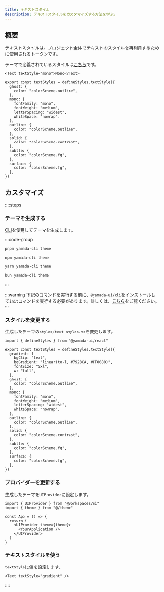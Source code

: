 ```yaml
---
title: テキストスタイル
description: テキストスタイルをカスタマイズする方法を学ぶ。
---
```


## 概要

テキストスタイルは、プロジェクト全体でテキストのスタイルを再利用するために使用されるトークンです。

テーマで定義されているスタイルは[こちら](https://github.com/yamada-ui/yamada-ui/blob/main/packages/react/src/theme/styles/text-styles.ts)です。

```tsx preview
<Text textStyle="mono">Mono</Text>
```

```tsx
export const textStyles = defineStyles.textStyle({
  ghost: {
    color: "colorScheme.outline",
  },
  mono: {
    fontFamily: "mono",
    fontWeight: "medium",
    letterSpacing: "widest",
    whiteSpace: "nowrap",
  },
  outline: {
    color: "colorScheme.outline",
  },
  solid: {
    color: "colorScheme.contrast",
  },
  subtle: {
    color: "colorScheme.fg",
  },
  surface: {
    color: "colorScheme.fg",
  },
})
```

## カスタマイズ

::::steps

### テーマを生成する

[CLI](/docs/theming/cli)を使用してテーマを生成します。

:::code-group

```bash [pnpm]
pnpm yamada-cli theme
```

```bash [npm]
npm yamada-cli theme
```

```bash [yarn]
yarn yamada-cli theme
```

```bash [bun]
bun yamada-cli theme
```

:::

:::warning
下記のコマンドを実行する前に、`@yamada-ui/cli`をインストールして`init`コマンドを実行する必要があります。詳しくは、[こちら](/docs/get-started/cli)をご覧ください。
:::

### スタイルを変更する

生成したテーマの`styles/text-styles.ts`を変更します。

```tsx title="theme/styles/text-styles.ts" {4-9}
import { defineStyles } from "@yamada-ui/react"

export const textStyles = defineStyles.textStyle({
  gradient: {
    bgClip: "text",
    bgGradient: "linear(to-l, #7928CA, #FF0080)",
    fontSize: "5xl",
    w: "full",
  },
  ghost: {
    color: "colorScheme.outline",
  },
  mono: {
    fontFamily: "mono",
    fontWeight: "medium",
    letterSpacing: "widest",
    whiteSpace: "nowrap",
  },
  outline: {
    color: "colorScheme.outline",
  },
  solid: {
    color: "colorScheme.contrast",
  },
  subtle: {
    color: "colorScheme.fg",
  },
  surface: {
    color: "colorScheme.fg",
  },
})
```

### プロバイダーを更新する

生成したテーマを`UIProvider`に設定します。

```tsx {2,6}
import { UIProvider } from "@workspaces/ui"
import { theme } from "@/theme"

const App = () => {
  return (
    <UIProvider theme={theme}>
      <YourApplication />
    </UIProvider>
  )
}
```

### テキストスタイルを使う

`textStyle`に値を設定します。

```tsx
<Text textStyle="gradient" />
```

::::

